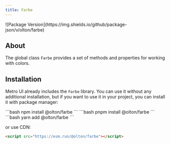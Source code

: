 ```yaml
---
title: Farbe
---
```



<div style="display: flex; justify-content: flex-end; align-items: center; gap: 10px;">
    <GithubButton user="olton" repo="farbe" style="margin-right: auto;"/>
    ![Package Version](https://img.shields.io/github/package-json/v/olton/farbe)
</div>


<Leader content="Metro UI provides a set of methods and properties for working with Colors."/>

## About

The global class `Farbe` provides a set of methods and properties for working with colors.

## Installation
Metro UI already includes the `Farbe` library.
You can use it without any additional installation, but if you want to use it in your project, you can install it with package manager:

<Tabs>
    <TabItem label="npm" icon="seti:npm">
        ```bash
        npm install @olton/farbe
        ```
    </TabItem>
    <TabItem label="pnpm" icon="pnpm">
        ```bash
        pnpm install @olton/farbe
        ```
    </TabItem>
    <TabItem label="yarm" icon="seti:yarn">
        ```bash
        yarn add @olton/farbe
        ```
    </TabItem>
</Tabs>

or use CDN:

```html
<script src="https://esm.run/@olton/farbe"></script>
```